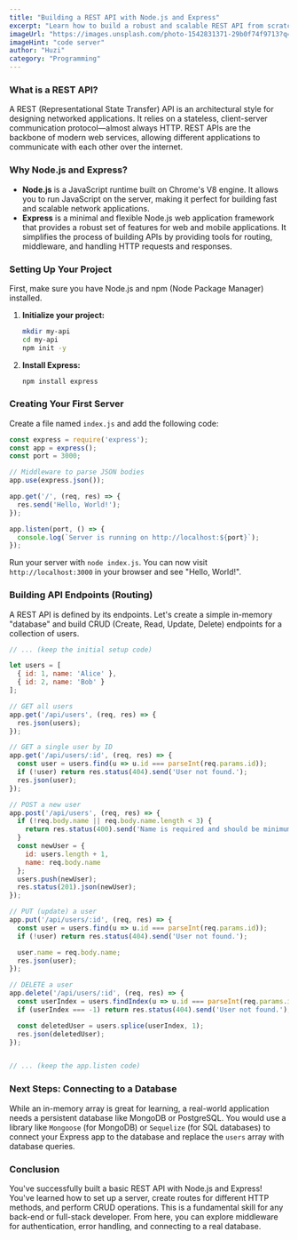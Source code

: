 ```yaml
---
title: "Building a REST API with Node.js and Express"
excerpt: "Learn how to build a robust and scalable REST API from scratch using Node.js and the Express framework. This guide covers routing, middleware, and connecting to a database."
imageUrl: "https://images.unsplash.com/photo-1542831371-29b0f74f9713?q=80&w=2070&auto=format&fit=crop"
imageHint: "code server"
author: "Huzi"
category: "Programming"
---
```


### What is a REST API?

A REST (Representational State Transfer) API is an architectural style for designing networked applications. It relies on a stateless, client-server communication protocol—almost always HTTP. REST APIs are the backbone of modern web services, allowing different applications to communicate with each other over the internet.

### Why Node.js and Express?

- **Node.js** is a JavaScript runtime built on Chrome's V8 engine. It allows you to run JavaScript on the server, making it perfect for building fast and scalable network applications.
- **Express** is a minimal and flexible Node.js web application framework that provides a robust set of features for web and mobile applications. It simplifies the process of building APIs by providing tools for routing, middleware, and handling HTTP requests and responses.

### Setting Up Your Project

First, make sure you have Node.js and npm (Node Package Manager) installed.

1.  **Initialize your project:**
    ```bash
    mkdir my-api
    cd my-api
    npm init -y
    ```

2.  **Install Express:**
    ```bash
    npm install express
    ```

### Creating Your First Server

Create a file named `index.js` and add the following code:

```javascript
const express = require('express');
const app = express();
const port = 3000;

// Middleware to parse JSON bodies
app.use(express.json());

app.get('/', (req, res) => {
  res.send('Hello, World!');
});

app.listen(port, () => {
  console.log(`Server is running on http://localhost:${port}`);
});
```
Run your server with `node index.js`. You can now visit `http://localhost:3000` in your browser and see "Hello, World!".

### Building API Endpoints (Routing)

A REST API is defined by its endpoints. Let's create a simple in-memory "database" and build CRUD (Create, Read, Update, Delete) endpoints for a collection of users.

```javascript
// ... (keep the initial setup code)

let users = [
  { id: 1, name: 'Alice' },
  { id: 2, name: 'Bob' }
];

// GET all users
app.get('/api/users', (req, res) => {
  res.json(users);
});

// GET a single user by ID
app.get('/api/users/:id', (req, res) => {
  const user = users.find(u => u.id === parseInt(req.params.id));
  if (!user) return res.status(404).send('User not found.');
  res.json(user);
});

// POST a new user
app.post('/api/users', (req, res) => {
  if (!req.body.name || req.body.name.length < 3) {
    return res.status(400).send('Name is required and should be minimum 3 characters.');
  }
  const newUser = {
    id: users.length + 1,
    name: req.body.name
  };
  users.push(newUser);
  res.status(201).json(newUser);
});

// PUT (update) a user
app.put('/api/users/:id', (req, res) => {
  const user = users.find(u => u.id === parseInt(req.params.id));
  if (!user) return res.status(404).send('User not found.');

  user.name = req.body.name;
  res.json(user);
});

// DELETE a user
app.delete('/api/users/:id', (req, res) => {
  const userIndex = users.findIndex(u => u.id === parseInt(req.params.id));
  if (userIndex === -1) return res.status(404).send('User not found.');

  const deletedUser = users.splice(userIndex, 1);
  res.json(deletedUser);
});


// ... (keep the app.listen code)
```

### Next Steps: Connecting to a Database

While an in-memory array is great for learning, a real-world application needs a persistent database like MongoDB or PostgreSQL. You would use a library like `Mongoose` (for MongoDB) or `Sequelize` (for SQL databases) to connect your Express app to the database and replace the `users` array with database queries.

### Conclusion

You've successfully built a basic REST API with Node.js and Express! You've learned how to set up a server, create routes for different HTTP methods, and perform CRUD operations. This is a fundamental skill for any back-end or full-stack developer. From here, you can explore middleware for authentication, error handling, and connecting to a real database.
